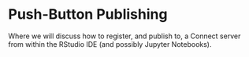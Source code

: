 # Push-Button Publishing {.unnumbered}

Where we will discuss how to register, and publish to, a Connect server from within the RStudio IDE (and possibly Jupyter Notebooks).
